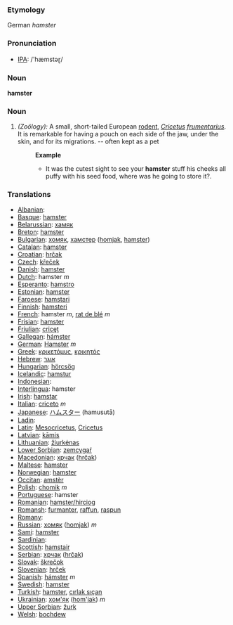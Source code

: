 ===Etymology===
German ''hamster''

=== Pronunciation ===
*[[w:IPA|IPA]]: /'hæmstəɽ/

=== Noun ===

'''hamster'''

===Noun===
#''(Zoölogy):'' A small, short-tailed European [[rodent]], ''[[Cricetus]] [[frumentarius]]''. It is remarkable for having a pouch on each side of the jaw, under the skin, and for its migrations. -- often kept as a pet 
#:'''Example'''
#:*It was the cutest sight to see your '''hamster''' stuff his cheeks all puffy with his seed food, where was he going to store it?.

=== Translations ===
*[[Albanian]]: [[]]
*[[Basque]]: [[hamster]]
*[[Belarussian]]: [[хамяк]]
*[[Breton]]: [[hamster]]
*[[Bulgarian]]: [[хомяк]], [[хамстер]] ([[homjak]], [[hamster]])
*[[Catalan]]: [[hamster]]
*[[Croatian]]: [[hrčak]]
*[[Czech]]: [[křeček]]
*[[Danish]]: [[hamster]]
*[[Dutch]]: hamster ''m''
*[[Esperanto]]: [[hamstro]]
*[[Estonian]]: [[hamster]]
*[[Faroese]]: [[hamstari]]
*[[Finnish]]: [[hamsteri]]
*[[French]]: hamster ''m'', [[rat de blé]] ''m''
*[[Frisian]]: [[hamster]]
*[[Friulian]]: [[cricęt]]
*[[Gallegan]]: [[hámster]]
*[[German]]: [[Hamster]] ''m''
*[[Greek]]: [[κρικετόμυς]], [[κρικητός]] '' ''
*[[Hebrew]]: [[אוגר]]
*[[Hungarian]]: [[hörcsög]]
*[[Icelandic]]: [[hamstur]]
*[[Indonesian]]: [[]]
*[[Interlingua]]: hamster
*[[Irish]]: [[hamstar]]
*[[Italian]]: [[criceto]] ''m''
*[[Japanese]]: [[ハムスター]] (hamusutā)
*[[Ladin]]: [[]]
*[[Latin]]: [[Mesocricetus]], [[Cricetus]] '' ''
*[[Latvian]]: [[kāmis]]
*[[Lithuanian]]: [[žiurkėnas]]
*[[Lower Sorbian]]: [[zemcygaŕ]]
*[[Macedonian]]: [[хрчак]] ([[hrčak]])
*[[Maltese]]: [[ħamster]]
*[[Norwegian]]: [[hamster]]
*[[Occitan]]: [[amstèr]]
*[[Polish]]: [[chomik]] ''m''
*[[Portuguese]]: hamster
*[[Romanian]]: [[hamster/hirciog]]
*[[Romansh]]: [[furmanter]], [[raffun]], [[raspun]]
*[[Romany]]: [[]]
*[[Russian]]: [[хомяк]] ([[homjak]]) ''m''
*[[Sami]]: [[hamster]]
*[[Sardinian]]: [[]]
*[[Scottish]]: [[hamstair]]
*[[Serbian]]: [[хрчак]] ([[hrčak]])
*[[Slovak]]: [[škrečok]]
*[[Slovenian]]: [[hrček]]
*[[Spanish]]: [[hámster]] ''m''
*[[Swedish]]: [[hamster]]
*[[Turkish]]: [[hamster]], [[cırlak sıçan]]
*[[Ukrainian]]: [[хом'як]] ([[hom'jak]]) ''m''
*[[Upper Sorbian]]: [[žurk]]
*[[Welsh]]: [[bochdew]]